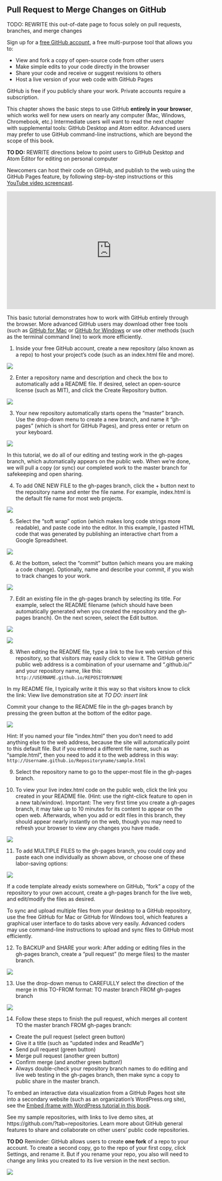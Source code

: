 ## Pull Request to Merge Changes on GitHub {- #pull-request}
TODO: REWRITE this out-of-date page to focus solely on pull requests, branches, and merge changes

Sign up for a [free GitHub account](http://github.com), a free multi-purpose tool that allows you to:

- View and fork a copy of open-source code from other users
- Make simple edits to your code directly in the browser
- Share your code and receive or suggest revisions to others
- Host a live version of your web code with GitHub Pages

GitHub is free if you publicly share your work. Private accounts require a subscription.

This chapter shows the basic steps to use GitHub **entirely in your browser**, which works well for new users on nearly any computer (Mac, Windows, Chromebook, etc.) Intermediate users will want to read the next chapter with supplemental tools: GitHub Desktop and Atom editor. Advanced users may prefer to use GitHub command-line instructions, which are beyond the scope of this book.

**TO DO:** REWRITE directions below to point users to GitHub Desktop and Atom Editor for editing on personal computer

Newcomers can host their code on GitHub, and publish to the web using the GitHub Pages feature, by following step-by-step instructions or this [YouTube video screencast](http://youtu.be/ZVejLE8qtOI).

<iframe width="560" height="315" src="https://www.youtube.com/embed/ZVejLE8qtOI?rel=0" frameborder="0" allow="autoplay; encrypted-media" allowfullscreen></iframe>

This basic tutorial demonstrates how to work with GitHub entirely through the browser. More advanced GitHub users may download other free tools (such as [GitHub for Mac](https://mac.github.com) or [GitHub for Windows](https://windows.github.com) or use other methods (such as the terminal command line) to work more efficiently.

1) Inside your free GitHub account, create a new repository (also known as a repo) to host your project's code (such as an index.html file and more).

![](images/08-github/GitHub-NewRepo.png)

2) Enter a repository name and description and check the box to automatically add a README file. If desired, select an open-source license (such as MIT), and click the Create Repository button.

![](images/08-github/GitHub-CreateRepo.png)

3) Your new repository automatically starts opens the "master" branch. Use the drop-down menu to create a new branch, and name it "gh-pages" (which is short for GitHub Pages), and press enter or return on your keyboard.

![](images/08-github/GitHub-CreateBranch.png)

In this tutorial, we do all of our editing and testing work in the gh-pages branch, which automatically appears on the public web. When we're done, we will pull a copy (or sync) our completed work to the master branch for safekeeping and open sharing.

4) To add ONE NEW FILE to the gh-pages branch, click the + button next to the repository name and enter the file name. For example, index.html is the default file name for most web projects.

![](images/08-github/GitHub-CreateNewFile.png)

5) Select the "soft wrap" option (which makes long code strings more readable), and paste code into the editor. In this example, I pasted HTML code that was generated by publishing an interactive chart from a Google Spreadsheet.

![](images/08-github/GitHub-CreateFile.png)

6) At the bottom, select the "commit" button (which means you are making a code change). Optionally, name and describe your commit, if you wish to track changes to your work.

![](images/08-github/GitHub-CommitButton.png)

7) Edit an existing file in the gh-pages branch by selecting its title. For example, select the README filename (which should have been automatically generated when you created the repository and the gh-pages branch). On the next screen, select the Edit button.

![](images/08-github/GitHub-EditFile.png)

![](images/08-github/GitHub-EditFile2.png)

8) When editing the README file, type a link to the live web version of this repository, so that visitors may easily click to view it. The GitHub generic public web address is a combination of your username and ".github.io/" and your repository name, like this: `http://USERNAME.github.io/REPOSITORYNAME`

In my README file, I typically write it this way so that visitors know to click the link:
View live demonstration site at *TO DO: insert link*

Commit your change to the README file in the gh-pages branch by pressing the green button at the bottom of the editor page.

![](images/08-github/GitHub-EditReadMe.png)

Hint: If you named your file "index.html" then you don't need to add anything else to the web address, because the site will automatically point to this default file. But if you entered a different file name, such as "sample.html", then you need to add it to the web address in this way:  `http://Username.github.io/Repositoryname/sample.html`

9) Select the repository name to go to the upper-most file in the gh-pages branch.

10) To view your live index.html code on the public web, click the link you created in your README file. (Hint: use the right-click feature to open in a new tab/window). Important: The very first time you create a gh-pages branch, it may take up to 10 minutes for its content to appear on the open web. Afterwards, when you add or edit files in this branch, they should appear nearly instantly on the web, though you may need to refresh your browser to view any changes you have made.

![](images/08-github/GitHub-SelectRepoName2.png)

11) To add MULTIPLE FILES to the gh-pages branch, you could copy and paste each one individually as shown above, or choose one of these labor-saving options:

![](images/08-github/GitHub-ForkCloneDownload.png)

If a code template already exists somewhere on GitHub, "fork" a copy of the repository to your own account, create a gh-pages branch for the live web, and edit/modify the files as desired.

To sync and upload multiple files from your desktop to a GitHub repository, use the free GitHub for Mac or GitHub for Windows tool, which features a graphical user interface to do tasks above very easily.
Advanced coders may use command-line instructions to upload and sync files to GitHub most efficiently.

12) To BACKUP and SHARE your work: After adding or editing files in the gh-pages branch, create a "pull request" (to merge files) to the master branch.

![](images/08-github/GitHub-PullRequest.png)

13) Use the drop-down menus to CAREFULLY select the direction of the merge in this TO-FROM format:
TO master branch FROM gh-pages branch

![](images/08-github/GitHub-ToFrom.png)

14) Follow these steps to finish the pull request, which merges all content TO the master branch FROM gh-pages branch:

- Create the pull request (select green button)
- Give it a title (such as "updated index and ReadMe")
- Send pull request (green button)
- Merge pull request (another green button)
- Confirm merge (and another green button!)
- Always double-check your repository branch names to do editing and live web testing in the gh-pages branch, then make sync a copy to public share in the master branch.

To embed an interactive data visualization from a GitHub Pages host site into a secondary website (such as an organization's WordPress.org site), see the [Embed iframe with WordPress tutorial in this book](iframe-wordpress.html).

See my sample repositories, with links to live demo sites, at https://github.com/?tab=repositories. Learn more about GitHub general features to share and collaborate on other users' public code repositories.

**TO DO**
Reminder: GitHub allows users to create **one fork** of a repo to your account. To create a second copy, go to the repo of your first copy, click Settings, and rename it. But if you rename your repo, you also will need to change any links you created to its live version in the next section.

![](images/08-github/Github-settings-rename.png)
